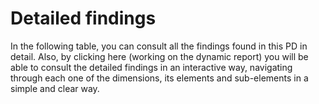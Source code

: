 # Detailed findings  {#appendixB} 

In the following table, you can consult all the findings found in this PD in detail. Also, by clicking here (working on the dynamic report) you will be able to consult the detailed findings in an interactive way, navigating through each one of the dimensions, its elements and sub-elements in a simple and clear way.